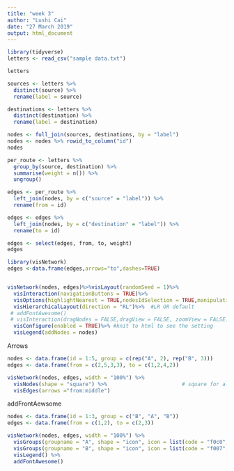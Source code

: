 ---
title: "week 3"
author: "Lushi Cai"
date: "27 March 2019"
output: html_document
---

```{R}
library(tidyverse)
letters <- read_csv("sample data.txt")

letters
```

```{r}
sources <- letters %>%
  distinct(source) %>%
  rename(label = source)

destinations <- letters %>%
  distinct(destination) %>%
  rename(label = destination)

nodes <- full_join(sources, destinations, by = "label")
nodes <- nodes %>% rowid_to_column("id")
nodes
```

```{r}
per_route <- letters %>%  
  group_by(source, destination) %>%
  summarise(weight = n()) %>%
  ungroup()

edges <- per_route %>% 
  left_join(nodes, by = c("source" = "label")) %>% 
  rename(from = id)

edges <- edges %>% 
  left_join(nodes, by = c("destination" = "label")) %>% 
  rename(to = id)

edges <- select(edges, from, to, weight)
edges
```

```{r}
library(visNetwork)
edges <-data.frame(edges,arrows="to",dashes=TRUE)


visNetwork(nodes, edges)%>%visLayout(randomSeed = 1)%>% 
  visInteraction(navigationButtons = TRUE)%>%
  visOptions(highlightNearest = TRUE,nodesIdSelection = TRUE,manipulation = TRUE)%>%
  visHierarchicalLayout(direction = "RL")%>%  #LR OR default
 # addFontAwesome()
 # visInteraction(dragNodes = FALSE,dragView = FALSE, zoomView = FALSE)%>%   for freeze network
  visConfigure(enabled = TRUE)%>% #knit to html to see the setting
  visLegend(addNodes = nodes)
```

Arrows
```{R}
nodes <- data.frame(id = 1:5, group = c(rep("A", 2), rep("B", 3)))
edges <- data.frame(from = c(2,5,3,3), to = c(1,2,4,2))

visNetwork(nodes, edges, width = "100%") %>% 
  visNodes(shape = "square") %>%                        # square for all nodes
  visEdges(arrows ="from:middle") 

```
addFrontAewsome
```{r}
nodes <- data.frame(id = 1:3, group = c("B", "A", "B"))
edges <- data.frame(from = c(1,2), to = c(2,3))

visNetwork(nodes, edges, width = "100%") %>%
  visGroups(groupname = "A", shape = "icon", icon = list(code = "f0c0", size = 75)) %>%
  visGroups(groupname = "B", shape = "icon", icon = list(code = "f007", color = "red")) %>%
  visLegend() %>%
  addFontAwesome()
```
